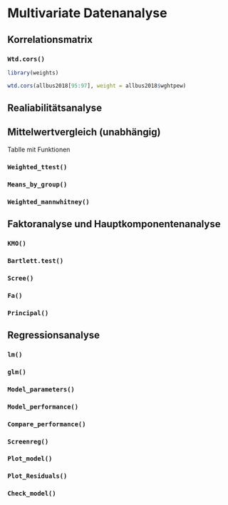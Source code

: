 # Multivariate Datenanalyse

## Korrelationsmatrix

### `Wtd.cors()` {-}

```r
library(weights)
```

```r
wtd.cors(allbus2018[95:97], weight = allbus2018$wghtpew)
```

## Realiabilitätsanalyse

## Mittelwertvergleich (unabhängig)

Tablle mit Funktionen

### `Weighted_ttest()` {-}

### `Means_by_group()` {-}

### `Weighted_mannwhitney()` {-}

## Faktoranalyse und Hauptkomponentenanalyse

### `KMO()` {-}

### `Bartlett.test()` {-}

### `Scree()` {-}

### `Fa()` {-}

### `Principal()` {-}

## Regressionsanalyse

### `lm()` {-}

### `glm()` {-}

### `Model_parameters()` {-}

### `Model_performance()` {-}

### `Compare_performance()` {-}

### `Screenreg()` {-}

### `Plot_model()` {-}

### `Plot_Residuals()` {-}

### `Check_model()` {-}







